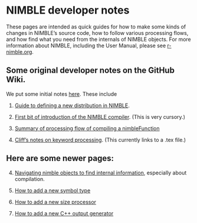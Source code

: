 # NIMBLE developer notes

These pages are intended as quick guides for how to make some kinds of changes in NIMBLE's source code, how to follow various processing flows, and how find what you need from the internals of NIMBLE objects.  For more information about NIMBLE, including the User Manual, please see [r-nimble.org](http://r-nimble.org).

## Some original developer notes on the GitHub Wiki.

We put some initial notes [here](https://github.com/nimble-dev/nimble/wiki/NIMBLE-Developer-Guide).  These include

1. [Guide to defining a new distribution in NIMBLE](https://github.com/nimble-dev/nimble/wiki/Defining-a-new-distribution-in-NIMBLE).

2. [First bit of introduction of the NIMBLE compiler](https://github.com/nimble-dev/nimble/wiki/NIMBLE-compiler).  (This is very cursory.)

3. [Summary of processing flow of compiling a nimbleFunction](https://github.com/nimble-dev/nimble/wiki/NIMBLE-function-compilation-flow)

4. [Cliff's notes on keyword processing](keywordProcessing.tex).  (This currently links to a .tex file.)

## Here are some newer pages:

4. [Navigating nimble objects to find internal information](navigating_nimble_objects.html), especially about compilation.

5. [How to add a new symbol type](howTo_symbolTable.html)

6. [How to add a new size processor](howTo_sizeProcessing.html)

7. [How to add a new C++ output generator](howTo_cppGeneration.html)

